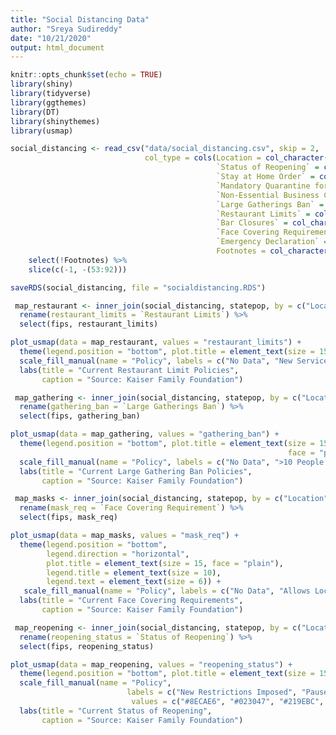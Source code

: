 ```yaml
---
title: "Social Distancing Data"
author: "Sreya Sudireddy"
date: "10/21/2020"
output: html_document
---
```


```r
knitr::opts_chunk$set(echo = TRUE)
library(shiny) 
library(tidyverse)
library(ggthemes)
library(DT)
library(shinythemes)
library(usmap)
```

```r
social_distancing <- read_csv("data/social_distancing.csv", skip = 2,
                              col_type = cols(Location = col_character(),
                                              `Status of Reopening` = col_character(),
                                              `Stay at Home Order` = col_character(),
                                              `Mandatory Quarantine for Travelers` = col_character(),
                                              `Non-Essential Business Closures` = col_character(),
                                              `Large Gatherings Ban` = col_character(),
                                              `Restaurant Limits` = col_character(),
                                              `Bar Closures` = col_character(),
                                              `Face Covering Requirement` = col_character(),
                                              `Emergency Declaration` = col_character(),
                                              Footnotes = col_character())) %>%
    select(!Footnotes) %>%
    slice(c(-1, -(53:92)))

saveRDS(social_distancing, file = "socialdistancing.RDS")
```

```r
 map_restaurant <- inner_join(social_distancing, statepop, by = c("Location" = "full")) %>%
  rename(restaurant_limits = `Restaurant Limits`) %>%
  select(fips, restaurant_limits)

plot_usmap(data = map_restaurant, values = "restaurant_limits") +
  theme(legend.position = "bottom", plot.title = element_text(size = 15, face = "plain" )) +
  scale_fill_manual(name = "Policy", labels = c("No Data", "New Service Limits", "Reopened to Dine-in Service", "Reopened to Dine-in Service with Capacity Limits"), values = c("#8ECAE6", "#023047", "#FFB703", "#219EBC")) +
  labs(title = "Current Restaurant Limit Policies",
       caption = "Source: Kaiser Family Foundation")


```

```r
 map_gathering <- inner_join(social_distancing, statepop, by = c("Location" = "full")) %>%
  rename(gathering_ban = `Large Gatherings Ban`) %>%
  select(fips, gathering_ban)

plot_usmap(data = map_gathering, values = "gathering_ban") +
  theme(legend.position = "bottom", plot.title = element_text(size = 15,
                                                              face = "plain")) +
  scale_fill_manual(name = "Policy", labels = c("No Data", ">10 People Prohibited", "All Gatherings Prohibited", "Expanded Limit to 25 or Fewer", "Expanded Limit to Greater Than 25", "Lifted", "New Limit on Large Gatherings"), values = c("#FB8500", "#FE5F55", "#023047", "#FFB703", "#219EBC", "#E73462", "#8ECAE6")) +
  labs(title = "Current Large Gathering Ban Policies",
       caption = "Source: Kaiser Family Foundation")


```
```r
 map_masks <- inner_join(social_distancing, statepop, by = c("Location" = "full")) %>%
  rename(mask_req = `Face Covering Requirement`) %>%
  select(fips, mask_req)

plot_usmap(data = map_masks, values = "mask_req") +
  theme(legend.position = "bottom", 
        legend.direction = "horizontal", 
        plot.title = element_text(size = 15, face = "plain"), 
        legend.title = element_text(size = 10), 
        legend.text = element_text(size = 6)) +
   scale_fill_manual(name = "Policy", labels = c("No Data", "Allows Local Officials to \n Require for General Public", "Required for Certain \n Employees", "Required for Certain Employees; \n Allows Local Officials \n to Require for General Public", "Required for General Public"), values = c("#FB8500", "#8ECAE6", "#023047", "#FFB703", "#219EBC")) +
  labs(title = "Current Face Covering Requirements",
       caption = "Source: Kaiser Family Foundation")
```
```r
 map_reopening <- inner_join(social_distancing, statepop, by = c("Location" = "full")) %>%
  rename(reopening_status = `Status of Reopening`) %>%
  select(fips, reopening_status)

plot_usmap(data = map_reopening, values = "reopening_status") +
  theme(legend.position = "bottom", plot.title = element_text(size = 15, face = "plain")) +
  scale_fill_manual(name = "Policy", 
                          labels = c("New Restrictions Imposed", "Paused", "Proceeding with Reopening", "Reopened"), 
                           values = c("#8ECAE6", "#023047", "#219EBC", "#FFB703")) +
  labs(title = "Current Status of Reopening",
       caption = "Source: Kaiser Family Foundation")

```

